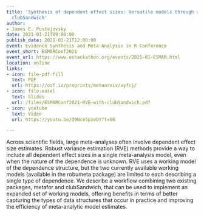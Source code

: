 ```yaml
---
title: 'Synthesis of dependent effect sizes: Versatile models through metafor and
  clubSandwich'
author:
- James E. Pustejovsky
date: 2021-01-21T09:00:00
publish_date: 2021-01-21T12:00:00
event: Evidence Synthesis and Meta-Analysis in R Conference
event_short: ESMARConf2021
event_url: https://www.eshackathon.org/events/2021-01-ESMAR.html
location: online
links:
- icon: file-pdf-fill
  text: PDF
  url: https://osf.io/preprints/metaarxiv/vyfcj/
- icon: file-easel
  text: Slides
  url: /files/ESMARConf2021-RVE-with-clubSandwich.pdf
- icon: youtube
  text: Video
  url: https://youtu.be/Q9Nce5pxebY?t=66

---
```



Across scientific fields, large meta-analyses often involve dependent effect size estimates. Robust variance estimation (RVE) methods provide a way to include all dependent effect sizes in a single meta-analysis model, even when the nature of the dependence is unknown. RVE uses a working model of the dependence structure, but the two currently available working models (available in the robumeta package) are limited to each describing a single type of dependence. We describe a workflow combining two existing packages, metafor and clubSandwich, that can be used to implement an expanded set of working models, offering benefits in terms of better capturing the types of data structures that occur in practice and improving the efficiency of meta-analytic model estimates.


